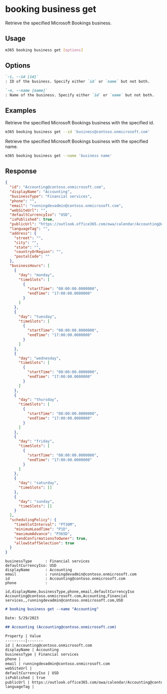 
# booking business get

Retrieve the specified Microsoft Bookings business.

## Usage

```sh
m365 booking business get [options]
```

## Options

```md defintion-list
`-i, --id [id]`
: ID of the business. Specify either `id` or `name` but not both.

`-n, --name [name]`
: Name of the business. Specify either `id` or `name` but not both.
```

<Global />

## Examples

Retrieve the specified Microsoft Bookings business with the specified id.

```sh
m365 booking business get --id 'business@contoso.onmicrosoft.com'
```

Retrieve the specified Microsoft Bookings business with the specified name.

```sh
m365 booking business get --name 'business name'
```

## Response

<Tabs>
  <TabItem value="JSON">

  ```json
  {
    "id": "Accounting@contoso.onmicrosoft.com",
    "displayName": "Accounting",
    "businessType": "Financial services",
    "phone": "",
    "email": "runningdevadmin@contoso.onmicrosoft.com",
    "webSiteUrl": "",
    "defaultCurrencyIso": "USD",
    "isPublished": true,
    "publicUrl": "https://outlook.office365.com/owa/calendar/Accounting@contoso.onmicrosoft.com/bookings/",
    "languageTag": "",
    "address": {
      "street": "",
      "city": "",
      "state": "",
      "countryOrRegion": "",
      "postalCode": ""
    },
    "businessHours": [
      {
        "day": "monday",
        "timeSlots": [
          {
            "startTime": "08:00:00.0000000",
            "endTime": "17:00:00.0000000"
          }
        ]
      },
      {
        "day": "tuesday",
        "timeSlots": [
          {
            "startTime": "08:00:00.0000000",
            "endTime": "17:00:00.0000000"
          }
        ]
      },
      {
        "day": "wednesday",
        "timeSlots": [
          {
            "startTime": "08:00:00.0000000",
            "endTime": "17:00:00.0000000"
          }
        ]
      },
      {
        "day": "thursday",
        "timeSlots": [
          {
            "startTime": "08:00:00.0000000",
            "endTime": "17:00:00.0000000"
          }
        ]
      },
      {
        "day": "friday",
        "timeSlots": [
          {
            "startTime": "08:00:00.0000000",
            "endTime": "17:00:00.0000000"
          }
        ]
      },
      {
        "day": "saturday",
        "timeSlots": []
      },
      {
        "day": "sunday",
        "timeSlots": []
      }
    ],
    "schedulingPolicy": {
      "timeSlotInterval": "PT30M",
      "minimumLeadTime": "P1D",
      "maximumAdvance": "P365D",
      "sendConfirmationsToOwner": true,
      "allowStaffSelection": true
    }
  }
  ```

  </TabItem>
  <TabItem value="Text">

  ```text
  businessType      : Financial services
  defaultCurrencyIso: USD
  displayName       : Accounting
  email             : runningdevadmin@contoso.onmicrosoft.com
  id                : Accounting@contoso.onmicrosoft.com
  phone             :
  ```

  </TabItem>
  <TabItem value="CSV">

  ```csv
  id,displayName,businessType,phone,email,defaultCurrencyIso
  Accounting@contoso.onmicrosoft.com,Accounting,Financial services,,runningdevadmin@contoso.onmicrosoft.com,USD
  ```

  </TabItem>
  <TabItem value="Markdown">

  ```md
  # booking business get --name "Accounting"

  Date: 5/29/2023

  ## Accounting (Accounting@contoso.onmicrosoft.com)

  Property | Value
  ---------|-------
  id | Accounting@contoso.onmicrosoft.com
  displayName | Accounting
  businessType | Financial services
  phone |
  email | runningdevadmin@contoso.onmicrosoft.com
  webSiteUrl |
  defaultCurrencyIso | USD
  isPublished | true
  publicUrl | https://outlook.office365.com/owa/calendar/Accounting@contoso.onmicrosoft.com/bookings/
  languageTag |
  ```
  
  </TabItem>
</Tabs>

